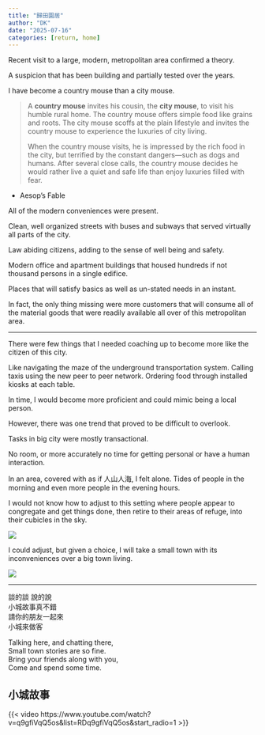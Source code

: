 ```yaml
---
title: "歸田園居"
author: "DK"
date: "2025-07-16"
categories: [return, home]
---
```


Recent visit to a large, modern, metropolitan area confirmed a theory.

A suspicion that has been building and partially tested over the years.

I have become a country mouse than a city mouse.

> A **country mouse** invites his cousin, the **city mouse**, to visit his humble rural home. The country mouse offers simple food like grains and roots. The city mouse scoffs at the plain lifestyle and invites the country mouse to experience the luxuries of city living.
>
> When the country mouse visits, he is impressed by the rich food in the city, but terrified by the constant dangers—such as dogs and humans. After several close calls, the country mouse decides he would rather live a quiet and safe life than enjoy luxuries filled with fear.

-   Aesop's Fable

All of the modern conveniences were present.

Clean, well organized streets with buses and subways that served virtually all parts of the city.

Law abiding citizens, adding to the sense of well being and safety.

Modern office and apartment buildings that housed hundreds if not thousand persons in a single edifice.

Places that will satisfy basics as well as un-stated needs in an instant.

In fact, the only thing missing were more customers that will consume all of the material goods that were readily available all over of this metropolitan area.

------------------------------------------------------------------------

There were few things that I needed coaching up to become more like the citizen of this city.

Like navigating the maze of the underground transportation system. Calling taxis using the new peer to peer network. Ordering food through installed kiosks at each table.

In time, I would become more proficient and could mimic being a local person.

However, there was one trend that proved to be difficult to overlook.

Tasks in big city were mostly transactional.

No room, or more accurately no time for getting personal or have a human interaction.

In an area, covered with as if 人山人海, I felt alone. Tides of people in the morning and even more people in the evening hours.

I would not know how to adjust to this setting where people appear to congregate and get things done, then retire to their areas of refuge, into their cubicles in the sky.

![](images/DSC_3998~2.JPG)

I could adjust, but given a choice, I will take a small town with its inconveniences over a big town living.

![](images/IMG_5485-EDIT.jpg)

------------------------------------------------------------------------

談的談 說的說\
小城故事真不錯\
請你的朋友一起來\
小城來做客

Talking here, and chatting there,\
Small town stories are so fine.\
Bring your friends along with you,\
Come and spend some time.

## 小城故事

{{< video https://www.youtube.com/watch?v=q9gfiVqQ5os&list=RDq9gfiVqQ5os&start_radio=1 >}}
